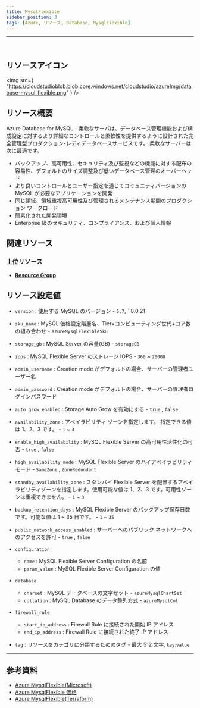 ```yaml
---
title: MysqlFlexible
sidebar_position: 3
tags: [Azure, リソース, Database, MysqlFlexible]
---
```


<hr />
<br />

## リソースアイコン

<img
    src={
        "https://cloudstudioblob.blob.core.windows.net/cloudstudio/azureImg/database-mysql_flexible.png"
    }
/>

## リソース概要

Azure Database for MySQL - 柔軟なサーバは、データベース管理機能および構成設定に対するより詳細なコントロールと柔軟性を提供するように設計された完全管理型プロダクション-レディデータベースサービスです。
柔軟なサーバーは次に最適です。

-   バックアップ、高可用性、セキュリティ及び監視などの機能に対する配布の容易性、デフォルトのサイズ調整及び低いデータベース管理のオーバーヘッド
-   より良いコントロールとユーザー指定を通じてコミュニティバージョンの MySQL が必要なアプリケーションを開発
-   同じ領域、領域重複高可用性及び管理されるメンテナンス期間のプロダクション ワークロード
-   簡素化された開発環境
-   Enterprise 級のセキュリティ、コンプライアンス、および個人情報

## 関連リソース

### 上位リソース

-   [**Resource Group**](https://docs.cstudio.app/docs/resource/azure/Base/ResourceGroup)

## リソース設定値

-   `version` : 使用する MySQL のバージョン - `5.7`, ``8.0.21`

-   `sku_name` : MySQL 価格設定階層名、Tier+コンピューティング世代+コア数の組み合わせ - `azureMysqlFlexibleSku`

-   `storage_gb` : MySQL Server の容量(GB) - `storageGB`

-   `iops` : MySQL Flexible Server のストレージ IOPS - `360` ~ `20000`

-   `admin_username` : Creation mode がデフォルトの場合、サーバーの管理者ユーザー名

-   `admin_password` : Creation mode がデフォルトの場合、サーバーの管理者ログインパスワード

-   `auto_grow_enabled` : Storage Auto Grow を有効にする - `true` , `false`

-   `availability_zone` : アベイラビリティ ゾーンを指定します。 指定できる値は 1、2、3 です。 - `1` ~ `3`

-   `enable_high_availability` : MySQL Flexible Server の高可用性活性化の可否 - `true` , `false`

-   `high_availability_mode` : MySQL Flexible Server のハイアベイラビリティモード - `SameZone` , `ZoneRedundant`

-   `standby_availability_zone` : スタンバイ Flexible Server を配置するアベイラビリティゾーンを指定します。使用可能な値は 1、2、3 です。可用性ゾーンは重複できません。 - `1` ~ `3`

-   `backup_retention_days` : MySQL Flexible Server のバックアップ保存日数です。可能な値は 1 ~ 35 日です。 - `1` ~ `35`

-   `public_network_access_enabled` : サーバーへのパブリック ネットワークへのアクセスを許可 - `true` , `false`

-   `configuration`

    -   `name` : MySQL Flexible Server Configuration の名前
    -   `param_value` : MySQL Flexible Server Configuration の値

-   `database`

    -   `charset` : MySQL データベースの文字セット - `azureMysqlChartSet`
    -   `collation` : MySQL Database のデータ整列方式 - `azureMysqlCol`

-   `firewall_rule`
    -   `start_ip_address` : Firewall Rule に接続された開始 IP アドレス
    -   `end_ip_address` : Firewall Rule に接続された終了 IP アドレス
-   `tag` : リソースをカテゴリに分類するためのタグ - 最大 512 文字, `key`:`value`

---

## 参考資料

-   [Azure MysqlFlexible(Microsoft)](https://learn.microsoft.com/ko-kr/azure/mysql/flexible-server/overview)
-   [Azure MysqlFlexible 価格](https://azure.microsoft.com/ko-kr/pricing/details/mysql/flexible-server/)
-   [Azure MysqlFlexible(Terraform)](https://registry.terraform.io/providers/hashicorp/azurerm/latest/docs/resources/mysql_flexible_server)
